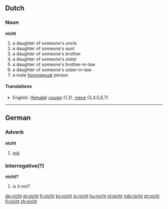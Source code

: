 ==Dutch==
===Noun===
'''nicht'''

# a daughter of someone's uncle
# a daughter of someone's aunt
# a daughter of someone's brother
# a daughter of someone's sister
# a daughter of someone's brother-in-law
# a daughter of someone's sister-in-law 
# a male [[homosexual]] person

====Translations====
*English: ([[female]]) [[cousin]] (1,2), [[niece]] (3,4,5,6,7)

----

==German==
===Adverb===
'''nicht'''
# [[not]].

===Interrogative(?)===
'''nicht?'''
# is it not?

[[de:nicht]]
[[et:nicht]]
[[fr:nicht]]
[[ko:nicht]]
[[io:nicht]]
[[hu:nicht]]
[[nl:nicht]]
[[nds:nicht]]
[[pt:nicht]]
[[fi:nicht]]
[[zh:nicht]]